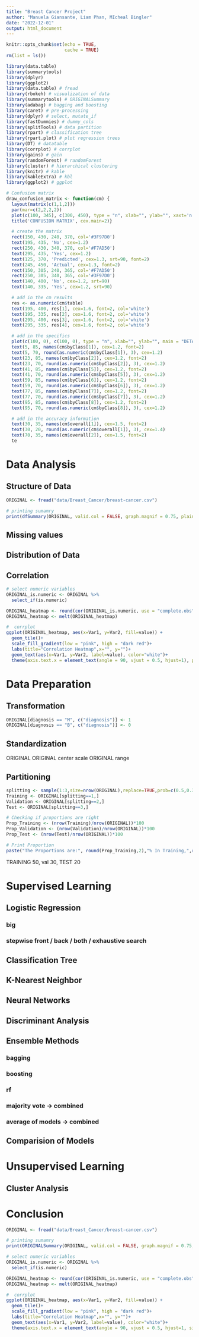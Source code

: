```yaml
---
title: "Breast Cancer Project"
author: "Manuela Giansante, Liam Phan, MIcheal Bingler"
date: "2022-12-01"
output: html_document
---
```


```r
knitr::opts_chunk$set(echo = TRUE,
                      cache = TRUE)
rm(list = ls())
```

```r

library(data.table)
library(summarytools)
library(dplyr)
library(ggplot2)
library(data.table) # fread
library(rbokeh) # visualization of data
library(summarytools) # ORIGINALSummary
library(adabag) # bagging and boosting
library(caret) # pre-processing
library(dplyr) # select, mutate_if
library(fastDummies) # dummy_cols
library(splitTools) # data partition
library(rpart) # classification tree
library(rpart.plot) # plot regression trees
library(DT) # datatable
library(corrplot) # corrplot
library(gains) # gain
library(randomForest) # randomForest
library(cluster) # hierarchical clustering
library(knitr) # kable
library(kableExtra) # kbl
library(ggplot2) # ggplot

```

```r
# Confusion matrix
draw_confusion_matrix <- function(cm) {
  layout(matrix(c(1,1,2)))
  par(mar=c(2,2,2,2))
  plot(c(100, 345), c(300, 450), type = "n", xlab="", ylab="", xaxt='n', yaxt='n')
  title('CONFUSION MATRIX', cex.main=2)}

  # create the matrix 
  rect(150, 430, 240, 370, col='#3F97D0')
  text(195, 435, 'No', cex=1.2)
  rect(250, 430, 340, 370, col='#F7AD50')
  text(295, 435, 'Yes', cex=1.2)
  text(125, 370, 'Predicted', cex=1.3, srt=90, font=2)
  text(245, 450, 'Actual', cex=1.3, font=2)
  rect(150, 305, 240, 365, col='#F7AD50')
  rect(250, 305, 340, 365, col='#3F97D0')
  text(140, 400, 'No', cex=1.2, srt=90)
  text(140, 335, 'Yes', cex=1.2, srt=90)

  # add in the cm results 
  res <- as.numeric(cm$table)
  text(195, 400, res[1], cex=1.6, font=2, col='white')
  text(195, 335, res[2], cex=1.6, font=2, col='white')
  text(295, 400, res[3], cex=1.6, font=2, col='white')
  text(295, 335, res[4], cex=1.6, font=2, col='white')

  # add in the specifics 
  plot(c(100, 0), c(100, 0), type = "n", xlab="", ylab="", main = "DETAILS", xaxt='n', yaxt='n')
  text(5, 85, names(cm$byClass[1]), cex=1.2, font=2)
  text(5, 70, round(as.numeric(cm$byClass[1]), 3), cex=1.2)
  text(23, 85, names(cm$byClass[2]), cex=1.2, font=2)
  text(23, 70, round(as.numeric(cm$byClass[2]), 3), cex=1.2)
  text(41, 85, names(cm$byClass[5]), cex=1.2, font=2)
  text(41, 70, round(as.numeric(cm$byClass[5]), 3), cex=1.2)
  text(59, 85, names(cm$byClass[6]), cex=1.2, font=2)
  text(59, 70, round(as.numeric(cm$byClass[6]), 3), cex=1.2)
  text(77, 85, names(cm$byClass[7]), cex=1.2, font=2)
  text(77, 70, round(as.numeric(cm$byClass[7]), 3), cex=1.2)
  text(95, 85, names(cm$byClass[8]), cex=1.2, font=2)
  text(95, 70, round(as.numeric(cm$byClass[8]), 3), cex=1.2)

  # add in the accuracy information 
  text(30, 35, names(cm$overall[1]), cex=1.5, font=2)
  text(30, 20, round(as.numeric(cm$overall[1]), 3), cex=1.4)
  text(70, 35, names(cm$overall[2]), cex=1.5, font=2)
  te
```

# Data Analysis

## Structure of Data

```r
ORIGINAL <- fread("data/Breast_Cancer/breast-cancer.csv")

# printing sumamry
print(dfSummary(ORIGINAL, valid.col = FALSE, graph.magnif = 0.75, plain.ascii = FALSE, html = TRUE, style ='grid', silent = TRUE), max.tbl.height = 300, width = 80, method = "render")
```

## Missing values

## Distribution of Data

## Correlation

```r
# select numeric variables
ORIGINAL_is.numeric <- ORIGINAL %>% 
  select_if(is.numeric)

ORIGINAL_heatmap <- round(cor(ORIGINAL_is.numeric, use = "complete.obs"), 1)
ORIGINAL_heatmap <- melt(ORIGINAL_heatmap)

#  corrplot
ggplot(ORIGINAL_heatmap, aes(x=Var1, y=Var2, fill=value)) +
  geom_tile()+
  scale_fill_gradient(low = "pink", high = "dark red")+
  labs(title="Correlation Heatmap",x="", y="")+
  geom_text(aes(x=Var1, y=Var2, label=value), color="white")+
  theme(axis.text.x = element_text(angle = 90, vjust = 0.5, hjust=1), plot.title = element_text(hjust=0.5))
```

# Data Preparation

## Transformation
```r

ORIGINAL[diagnosis == "M", c("diagnosis")] <- 1
ORIGINAL[diagnosis == "B", c("diagnosis")] <- 0

```


## Standardization

ORIGINAL
ORIGINAL center scale
ORIGINAL range

## Partitioning 
```r
splitting <- sample(1:3,size=nrow(ORIGINAL),replace=TRUE,prob=c(0.5,0.3,0.2))
Training <- ORIGINAL[splitting==1,]
Validation <- ORIGINAL[splitting==2,]
Test <- ORIGINAL[splitting==3,]

# Checking if proportions are right
Prop_Training <- (nrow(Training)/nrow(ORIGINAL))*100
Prop_Validation <- (nrow(Validation)/nrow(ORIGINAL))*100
Prop_Test <- (nrow(Test)/nrow(ORIGINAL))*100

# Print Proportion
paste("The Proportions are:", round(Prop_Training,2),"% In Training,",round(Prop_Validation,2),"% In Validation, and ",round(Prop_Test,2),"% In Test")

```

TRAINING 50, val 30, TEST 20

# Supervised Learning

## Logistic Regression

### big

### stepwise front / back / both / exhaustive search 

## Classification Tree

## K-Nearest Neighbor

## Neural Networks

## Discriminant Analysis

## Ensemble Methods

### bagging

### boosting

### rf

### majority vote -> combined

### average of models -> combined

## Comparision of Models

# Unsupervised Learning

## Cluster Analysis

# Conclusion



```r

ORIGINAL <- fread("data/Breast_Cancer/breast-cancer.csv")

# printing sumamry
print(ORIGINALSummary(ORIGINAL, valid.col = FALSE, graph.magnif = 0.75, plain.ascii = FALSE, html = TRUE, style ='grid', silent = TRUE), max.tbl.height = 300, width = 80, method = "render")

```

```r
# select numeric variables
ORIGINAL_is.numeric <- ORIGINAL %>% 
  select_if(is.numeric)

ORIGINAL_heatmap <- round(cor(ORIGINAL_is.numeric, use = "complete.obs"), 1)
ORIGINAL_heatmap <- melt(ORIGINAL_heatmap)

#  corrplot
ggplot(ORIGINAL_heatmap, aes(x=Var1, y=Var2, fill=value)) +
  geom_tile()+
  scale_fill_gradient(low = "pink", high = "dark red")+
  labs(title="Correlation Heatmap",x="", y="")+
  geom_text(aes(x=Var1, y=Var2, label=value), color="white")+
  theme(axis.text.x = element_text(angle = 90, vjust = 0.5, hjust=1, size = 10), plot.title = element_text(hjust=0.5, size=10))
```


